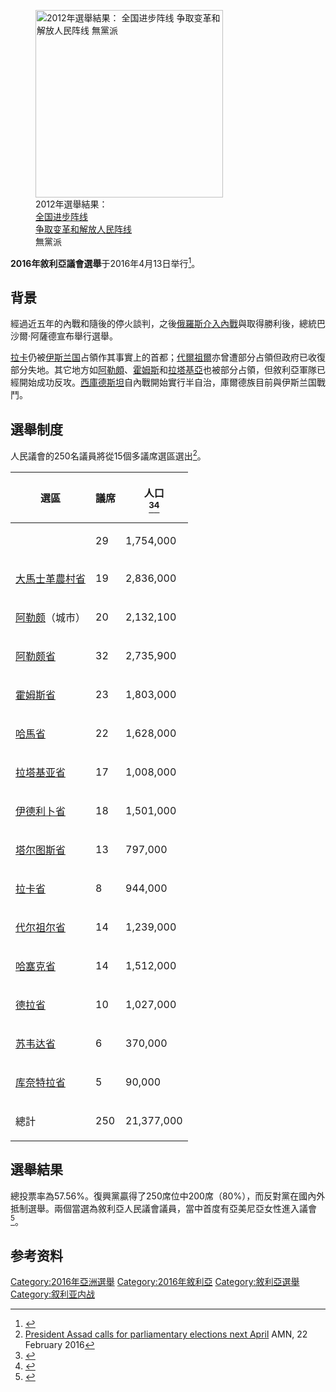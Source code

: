 {{多個問題|
{{Expand|time=2016-03-14T13:06:53+00:00}}

{{请求翻译|time=2016-03-14T13:06:53+00:00}} 
}}
{{Infobox election
|election_name = 2016年敘利亞議會選舉
| country = 敘利亞
| type = parliamentary
| ongoing = no

| previous_election = 2012年敘利亞議會選舉
| previous_year   = 2012
| next_election   = 2020年敘利亞議會選舉
| next_year       = 2020年

| seats_for_election = [[人民议会_(叙利亚)|叙利亚人民议会]]全部250席
| majority_seats     = 126
| election_date   = 2016年4月13日
| opinion_polls  = 

| image1 = [[File:Bashar_al-Assad_(cropped).jpg|100px]]
| leader1 = [[巴沙尔·阿萨德|巴沙尔·阿萨德]]
| party1 = [[阿拉伯复兴社会党－叙利亚地区|阿拉伯复兴社会党－叙利亚地区]]
| colour1 = 017B48
| alliance1 = [[全国进步阵线|全国进步阵线]]
| leaders_seat1 =  
| last_election1 = 168
| seats1 = 200
| seat_change1 =
| popular_vote1 =  
| percentage1 = 
| swing1 =

| image2 = 
| leader2 = {{le|卡德里·賈米勒|Qadri Jamil}}
| party2 = [[人民意愿党|人民意愿党]]
| colour2 = ff7070
| alliance2 = [[争取变革和解放人民阵线|争取变革和解放人民阵线]]
| leaders_seat2 =
| last_election2 =  6
| seats2 = 
| seat_change2 = 
| popular_vote2 = 
| percentage2 = 
| swing2 =

| title= {{le|敘利亞人民議會議長|Speaker of the People's Council of Syria|議長}}
| before_election= {{le|穆罕默德·吉哈德·拉罕|Mohammad Jihad al-Laham}}
| before_party= [[阿拉伯复兴社会党－叙利亚地区|阿拉伯复兴社会党－叙利亚地区]]
| after_election= 
| after_party= 
}}
[[File:Parlamentswahl Syrien 2012 Sitze.svg|thumb|right|300px|2012年選舉結果：<br />
{{colorbox|#008000}} [[全国进步阵线|全国进步阵线]]<br />
{{colorbox|#ff7070}} [[争取变革和解放人民阵线|争取变革和解放人民阵线]]<br />
{{colorbox|#808080}} 無黨派]]

'''2016年敘利亞議會選舉'''于2016年4月13日举行<ref>{{cite web |url=http://www.bbc.co.uk/news/world-middle-east-35634695?ns_mchannel=social&ns_campaign=bbc_breaking&ns_source=twitter&ns_linkname=news_central |title=Syria conflict: US-Russia brokered truce to start at weekend |publisher=BBC News |location= |date=22 February 2016 |accessdate=22 February 2016 |archive-date=2016-03-05 |archive-url=https://web.archive.org/web/20160305220147/http://www.bbc.co.uk/news/world-middle-east-35634695?ns_mchannel=social&ns_campaign=bbc_breaking&ns_source=twitter&ns_linkname=news_central |dead-url=no }}</ref>。

==背景==
{{Further|敘利亞內戰}}

經過近五年的內戰和隨後的停火談判，之後[[俄羅斯在敘利亞內戰的軍事介入|俄羅斯介入內戰]]與{{le|敘利亞陸軍|Syrian Army}}取得勝利後，總統巴沙爾·阿薩德宣布舉行選舉。

[[拉卡|拉卡]]仍被[[伊斯兰国|伊斯兰国]]占領作其事實上的首都；[[代爾祖爾|代爾祖爾]]亦曾遭部分占領但政府已收復部分失地。其它地方如[[阿勒頗|阿勒頗]]、[[霍姆斯_(敘利亞)|霍姆斯]]和[[拉塔基亞|拉塔基亞]]也被部分占領，但敘利亞軍隊已經開始成功反攻。[[西庫德斯坦|西庫德斯坦]]自內戰開始實行半自治，庫爾德族目前與伊斯兰国戰鬥。

==選舉制度==
人民議會的250名議員將從15個多議席選區選出<ref>[https://www.almasdarnews.com/article/president-assad-calls-for-parliamentary-elections-next-april/ President Assad calls for parliamentary elections next April] {{Wayback|url=https://www.almasdarnews.com/article/president-assad-calls-for-parliamentary-elections-next-april/ |date=20171010020647 }} AMN, 22 February 2016</ref>。

{| class="wikitable sortable" style="text-align:right"
!選區
!議席
!人口<br />{{small|（2011年數據）}}<ref>{{cite web |title=Population estimates on 31 December 2011 |publisher=Central Bureau of Statistics |url=http://www.cbssyr.sy/yearbook/2011/Data-Chapter2/TAB-3-2-2011.htm |accessdate=23 February 2016 |language=ar |archive-url=https://web.archive.org/web/20160303221907/http://www.cbssyr.sy/yearbook/2011/Data-Chapter2/TAB-3-2-2011.htm |archive-date=2016-03-03 |dead-url=yes }}</ref><ref>{{cite web |title=2004 census data |publisher=Central Bureau of Statistics |url=http://www.cbssyr.sy/new%20web%20site/General_census/census_2004/NH/TAB02-1-2004.htm |accessdate=23 February 2016 |language=ar |archive-url=https://web.archive.org/web/20160304152435/http://www.cbssyr.sy/new%20web%20site/General_census/census_2004/NH/TAB02-1-2004.htm |archive-date=2016-03-04 |dead-url=yes }}</ref>
|-
|align=left|{{le|大馬士革省 (敘利亞)|Damascus Governorate|大馬士革省}}
|29
|1,754,000
|-
|align=left|[[大馬士革農村省|大馬士革農村省]]
|19
|2,836,000
|-
|align=left|[[阿勒颇|阿勒颇]]（城市）
|20
|2,132,100
|-
|align=left|[[阿勒颇省|阿勒颇省]]
|32
|2,735,900
|-
|align=left|[[霍姆斯省|霍姆斯省]]
|23
|1,803,000
|-
|align=left|[[哈馬省|哈馬省]]
|22
|1,628,000
|-
|align=left|[[拉塔基亚省|拉塔基亚省]]
|17
|1,008,000
|-
|align=left|[[伊德利卜省|伊德利卜省]]
|18
|1,501,000
|-
|align=left|[[塔尔图斯省|塔尔图斯省]]
|13
|797,000
|-
|align=left|[[拉卡省|拉卡省]]
|8
|944,000
|-
|align=left|[[代尔祖尔省|代尔祖尔省]]
|14
|1,239,000
|-
|align=left|[[哈塞克省|哈塞克省]]
|14
|1,512,000
|-
|align=left|[[德拉省|德拉省]]
|10
|1,027,000
|-
|align=left|[[苏韦达省|苏韦达省]]
|6
|370,000
|-
|align=left|[[库奈特拉省|库奈特拉省]]
|5
|90,000
|- class=sortbottom style=font-weight:bold
|align=left|總計
|250
|21,377,000
|}

==選舉結果==
總投票率為57.56%。復興黨贏得了250席位中200席（80%），而反對黨在國內外抵制選舉。兩個{{le|敘利亞的亞美尼亞人|Armenians in Syria|亞美尼亞人}}當選為敘利亞人民議會議員，當中首度有亞美尼亞女性進入議會<ref>{{Cite web |url=http://armenianweekly.com/2016/04/16/two-armenians-elected-to-syrias-parliament/ |title=Two Armenians Elected to Syria’s Parliament |accessdate=2016-04-18 |archive-date=2016-04-17 |archive-url=https://web.archive.org/web/20160417194339/http://armenianweekly.com/2016/04/16/two-armenians-elected-to-syrias-parliament/ |dead-url=no }}</ref>。

==参考资料==
{{reflist}}

{{敘利亞選舉}}
[[Category:2016年亞洲選舉|Category:2016年亞洲選舉]]
[[Category:2016年敘利亞|Category:2016年敘利亞]]
[[Category:敘利亞選舉|Category:敘利亞選舉]]
[[Category:叙利亚内战|Category:叙利亚内战]]